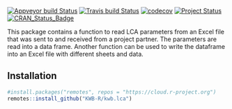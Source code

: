 [![Appveyor build Status](https://ci.appveyor.com/api/projects/status/snnfalgr0g25dx15/branch/master?svg=true)](https://ci.appveyor.com/project/KWB-R/kwb-lca/branch/master)
[![Travis build Status](https://travis-ci.org/KWB-R/kwb.lca.svg?branch=master)](https://travis-ci.org/KWB-R/kwb.lca)
[![codecov](https://codecov.io/github/KWB-R/kwb.lca/branch/master/graphs/badge.svg)](https://codecov.io/github/KWB-R/kwb.lca)
[![Project Status](https://img.shields.io/badge/lifecycle-experimental-orange.svg)](https://www.tidyverse.org/lifecycle/#experimental)
[![CRAN_Status_Badge](https://www.r-pkg.org/badges/version/kwb.lca)]()

This package contains a function to read LCA parameters from an Excel 
file that was sent to and received from a project partner. The parameters 
are read into a data frame. Another function can be used to write the dataframe into an Excel file with different sheets and data.

## Installation

```r
#install.packages("remotes", repos = "https://cloud.r-project.org")
remotes::install_github("KWB-R/kwb.lca")
```
